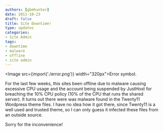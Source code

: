 ```yaml
---
authors: [gbmhunter]
date: 2011-10-23
draft: false
title: Site Downtime!
type: updates
categories:
- Site Admin
tags:
- downtime
- malware
- offline
- site admin
---
```



<Image src={import('./error.png')} width="320px">Error symbol.</Image>

For the last few weeks, this sites been offline due to malware causing excessive CPU usage and the account being suspended by JustHost for breaching the 10% CPU policy (10% of the CPU that runs the shared server). It turns out there were was malware found in the Twenty11 Wordpress theme files. I have no idea how it got there, since Twenty11 is a well used and trusted theme, so I can only guess it infected these files from an outside source.

Sorry for the inconvenience!
